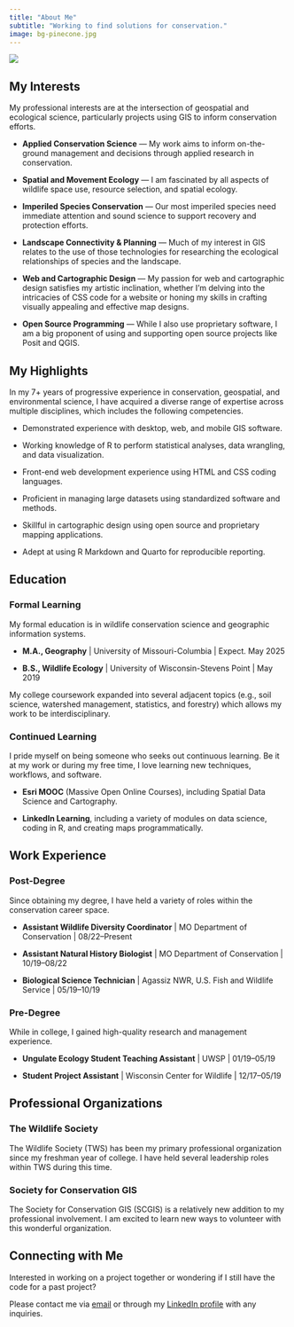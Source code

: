 ---
title: "About Me"
subtitle: "Working to find solutions for conservation."
image: bg-pinecone.jpg
---

![](img-places.png)

## My Interests

My professional interests are at the intersection of geospatial and ecological science, particularly projects using GIS to inform conservation efforts.

- **Applied Conservation Science** --- My work aims to inform on-the-ground management and decisions through applied research in conservation.

- **Spatial and Movement Ecology** --- I am fascinated by all aspects of wildlife space use, resource selection, and spatial ecology.

- **Imperiled Species Conservation** --- Our most imperiled species need immediate attention and sound science to support recovery and protection efforts.

- **Landscape Connectivity & Planning** --- Much of my interest in GIS relates to the use of those technologies for researching the ecological relationships of species and the landscape.

- **Web and Cartographic Design** --- My passion for web and cartographic design satisfies my artistic inclination, whether I'm delving into the intricacies of CSS code for a website or honing my skills in crafting visually appealing and effective map designs.

- **Open Source Programming** --- While I also use proprietary software, I am a big proponent of using and supporting open source projects like Posit and QGIS.


## My Highlights

In my 7+ years of progressive experience in conservation, geospatial, and environmental science, I have acquired a diverse range of expertise across multiple disciplines, which includes the following competencies.

- Demonstrated experience with desktop, web, and mobile GIS software.

- Working knowledge of R to perform statistical analyses, data wrangling, and data visualization.

- Front-end web development experience using HTML and CSS coding languages.

- Proficient in managing large datasets using standardized software and methods.

- Skillful in cartographic design using open source and proprietary mapping applications.

- Adept at using R Markdown and Quarto for reproducible reporting.



## Education

### Formal Learning

My formal education is in wildlife conservation science and geographic information systems.

- **M.A., Geography** | University of Missouri-Columbia | Expect. May 2025

- **B.S., Wildlife Ecology** | University of Wisconsin-Stevens Point | May 2019

My college coursework expanded into several adjacent topics (e.g., soil science, watershed management, statistics, and forestry) which allows my work to be interdisciplinary.
 
### Continued Learning

I pride myself on being someone who seeks out continuous learning. Be it at my work or during my free time, I love learning new techniques, workflows, and software.

- **Esri MOOC** (Massive Open Online Courses), including Spatial Data Science and Cartography.

- **LinkedIn Learning**, including a variety of modules on data science, coding in R, and creating maps programmatically.

## Work Experience

### Post-Degree

Since obtaining my degree, I have held a variety of roles within the conservation career space.

- **Assistant Wildlife Diversity Coordinator** | MO Department of Conservation | 08/22--Present

- **Assistant Natural History Biologist** | MO Department of Conservation | 10/19--08/22

- **Biological Science Technician** | Agassiz NWR, U.S. Fish and Wildlife Service | 05/19--10/19

### Pre-Degree

While in college, I gained high-quality research and management experience.

- **Ungulate Ecology Student Teaching Assistant** | UWSP | 01/19--05/19

- **Student Project Assistant** | Wisconsin Center for Wildlife | 12/17--05/19

## Professional Organizations

### The Wildlife Society

The Wildlife Society (TWS) has been my primary professional organization since my freshman year of college. I have held several leadership roles within TWS during this time.

### Society for Conservation GIS

The Society for Conservation GIS (SCGIS) is a relatively new addition to my professional involvement. I am excited to learn new ways to volunteer with this wonderful organization.

## Connecting with Me

Interested in working on a project together or wondering if I still have the code for a past project?

Please contact me via [email](mailto:benjamin.tjepkes+websitecontact@gmail.com) or through my [LinkedIn profile](https://www.linkedin.com/in/benjamintjepkes/) with any inquiries.

